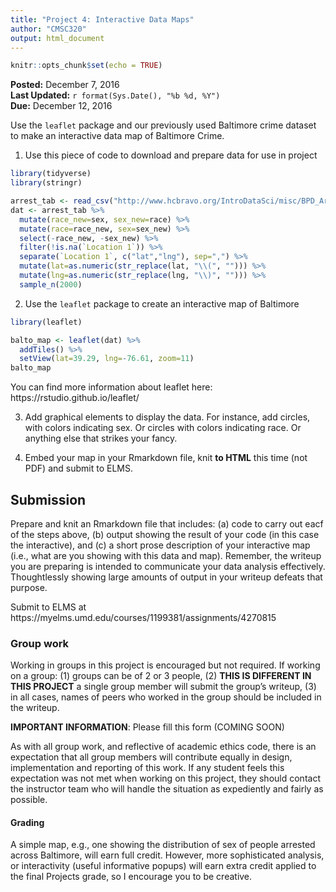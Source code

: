 ```yaml
---
title: "Project 4: Interactive Data Maps"
author: "CMSC320"
output: html_document
---
```


```r
knitr::opts_chunk$set(echo = TRUE)
```

**Posted:** December 7, 2016  
**Last Updated:** `r format(Sys.Date(), "%b %d, %Y")`  
**Due:** December 12, 2016  

Use the `leaflet` package and our previously used Baltimore crime dataset
to make an interactive data map of Baltimore Crime.

1. Use this piece of code to download and prepare data for use in project

```r
library(tidyverse)
library(stringr)

arrest_tab <- read_csv("http://www.hcbravo.org/IntroDataSci/misc/BPD_Arrests.csv")
dat <- arrest_tab %>% 
  mutate(race_new=sex, sex_new=race) %>%
  mutate(race=race_new, sex=sex_new) %>%
  select(-race_new, -sex_new) %>%
  filter(!is.na(`Location 1`)) %>%
  separate(`Location 1`, c("lat","lng"), sep=",") %>%
  mutate(lat=as.numeric(str_replace(lat, "\\(", ""))) %>%
  mutate(lng=as.numeric(str_replace(lng, "\\)", ""))) %>%
  sample_n(2000)
```

2. Use the `leaflet` package to create an interactive map of Baltimore

```r
library(leaflet)

balto_map <- leaflet(dat) %>%
  addTiles() %>%
  setView(lat=39.29, lng=-76.61, zoom=11)
balto_map
```

You can find more information about leaflet here:
https://rstudio.github.io/leaflet/

3. Add graphical elements to display the data. For instance, add circles, with colors indicating sex. Or circles with
colors indicating race. Or anything else that strikes your fancy.

4. Embed your map in your Rmarkdown file, knit **to HTML** this time (not PDF) and submit to ELMS.

## Submission

Prepare and knit an Rmarkdown file that includes: (a) code to carry out eacf of the steps above, (b) output showing the result of your code (in this case the interactive), and (c) a short prose description of your interactive map (i.e., what are you showing with this data and map). Remember, the writeup you are preparing is intended to communicate your data analysis effectively. Thoughtlessly showing large amounts of output in your writeup defeats that purpose.  

Submit to ELMS at https://myelms.umd.edu/courses/1199381/assignments/4270815

### Group work

Working in groups in this project is encouraged but not required. If working on a group: (1) groups can be of 2 or 3 people, (2) **THIS IS DIFFERENT IN THIS PROJECT** a single group member will submit the group's writeup, (3) in all cases, names of peers who worked in the group should be included in the writeup. 

**IMPORTANT INFORMATION**: Please fill this form (COMING SOON)

As with all group work, and reflective of academic ethics code, there is an expectation that all group members will contribute equally in design, implementation and reporting of this work. If any student feels this expectation was not met when working on this project, they should contact the instructor team who will handle the situation as expediently and fairly as possible.

#### Grading

A simple map, e.g., one showing the distribution of sex of people arrested across Baltimore, will earn full credit. However, more sophisticated analysis, or interactivity (useful informative popups) will earn extra credit applied to the final Projects grade, so I encourage you to be creative.
